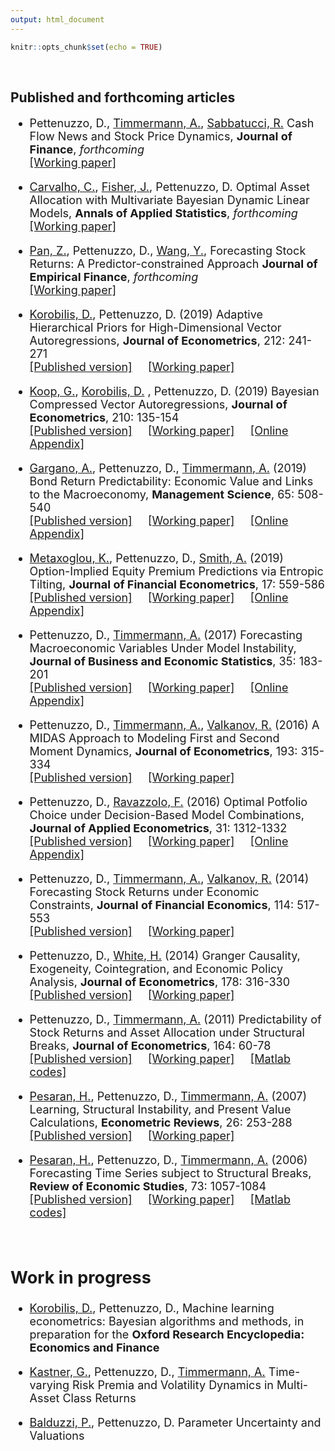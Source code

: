 ```yaml
---
output: html_document
---
```


<link rel="stylesheet" href="styles.css" type="text/css">
<link rel="stylesheet" href="css/academicons.min.css"/>

```r
knitr::opts_chunk$set(echo = TRUE)
```

\


<!-- ## Working papers -->

<!-- <font size="+1"> -->




<!-- \ -->


## Published and forthcoming articles

<font size="+1">

* Pettenuzzo, D., [Timmermann, A.](http://rady.ucsd.edu/faculty/directory/timmermann/), [Sabbatucci, R.](https://sites.google.com/site/riccardosabbatucci/) Cash Flow News and Stock Price Dynamics, __Journal of Finance__, _forthcoming_  
[[Working paper]](http://ssrn.com/abstract=3127042) &nbsp; &nbsp;  

* [Carvalho, C.](http://faculty.mccombs.utexas.edu/carlos.carvalho/personal.html), [Fisher, J.](https://www.linkedin.com/pub/jared-fisher/21/809/362), Pettenuzzo, D. Optimal Asset Allocation with Multivariate Bayesian Dynamic Linear Models, __Annals of Applied Statistics__, _forthcoming_ 
\
[[Working paper]](http://ssrn.com/abstract=3254935) &nbsp; &nbsp;  

* [Pan, Z.](https://www.researchgate.net/profile/Zhiyuan_Pan2), Pettenuzzo, D., [Wang, Y.](https://www.researchgate.net/profile/Yudong_Wang12/publications), Forecasting Stock Returns: A Predictor-constrained Approach __Journal of Empirical Finance__, _forthcoming_
\
[[Working paper]](https://papers.ssrn.com/sol3/papers.cfm?abstract_id=3054652) &nbsp; &nbsp;  

* [Korobilis, D.](https://sites.google.com/site/dimitriskorobilis/), Pettenuzzo, D. (2019) Adaptive Hierarchical Priors for High-Dimensional Vector Autoregressions, __Journal of Econometrics__, 212: 241-271 \
[[Published version]](https://doi.org/10.1016/j.jeconom.2019.04.029) &nbsp; &nbsp; [[Working paper]](https://papers.ssrn.com/sol3/papers.cfm?abstract_id=2886053) &nbsp; &nbsp;  


* [Koop, G.](http://personal.strath.ac.uk/gary.koop/), [Korobilis, D.](https://sites.google.com/site/dimitriskorobilis/) , Pettenuzzo, D. (2019) Bayesian Compressed Vector Autoregressions, __Journal of Econometrics__, 210: 135-154 \
  [[Published version]](https://doi.org/10.1016/j.jeconom.2018.11.009) &nbsp; &nbsp; [[Working paper]](http://papers.ssrn.com/sol3/papers.cfm?abstract_id=2754241) &nbsp; &nbsp; [[Online Appendix]](files/2017_06_05_BCVAR_Appendix.pdf) 

 
* [Gargano, A.](http://fbe.unimelb.edu.au/finance/staff/academic/2524), Pettenuzzo, D., [Timmermann, A.](http://rady.ucsd.edu/faculty/directory/timmermann/) (2019) Bond Return Predictability: Economic Value and Links to the Macroeconomy, __Management Science__,  65: 508-540  
[[Published version]](http://pubsonline.informs.org/doi/abs/10.1287/mnsc.2017.2829) &nbsp; &nbsp; [[Working paper]](http://papers.ssrn.com/sol3/papers.cfm?abstract_id=2471273) &nbsp; &nbsp; [[Online Appendix]](files/2017_04_18_bond_return_predictability_ON_LINE_APPENDIX.pdf) 
 
* [Metaxoglou, K.](http://carleton.ca/economics/people/metaxoglou-konstantinos/), Pettenuzzo, D., [Smith, A.](http://are.ucdavis.edu/en/people/faculty/aaron-smith/#pk_campaign=short-name-redirect&pk_kwd=asmith) (2019) Option-Implied Equity Premium Predictions via Entropic Tilting, __Journal of Financial Econometrics__,  17: 559-586  
[[Published version]](https://academic.oup.com/jfec/article/17/4/559/4990347?guestAccessKey=20547485-7185-4cfb-aee6-c318b438e544) &nbsp; &nbsp; [[Working paper]](http://papers.ssrn.com/sol3/papers.cfm?abstract_id=2754246) &nbsp; &nbsp; [[Online Appendix]](files/MPS_JFEC_APX.pdf) 

* Pettenuzzo, D., [Timmermann, A.](http://rady.ucsd.edu/faculty/directory/timmermann/) (2017) Forecasting Macroeconomic Variables Under Model Instability, __Journal of Business and Economic Statistics__, 35: 183-201  
[[Published version]](http://www.tandfonline.com/doi/abs/10.1080/07350015.2015.1051183) &nbsp; &nbsp; [[Working paper]](http://papers.ssrn.com/sol3/papers.cfm?abstract_id=2603879) &nbsp; &nbsp; [[Online Appendix]](files/Appendix_JBES_2015_May_5.pdf)  

* Pettenuzzo, D., [Timmermann, A.](http://rady.ucsd.edu/faculty/directory/timmermann/), [Valkanov, R.](http://rady.ucsd.edu/faculty/directory/valkanov/) (2016) A MIDAS Approach to Modeling First and Second Moment Dynamics, __Journal of Econometrics__, 193: 315-334  
[[Published version]](http://www.sciencedirect.com/science/article/pii/S0304407616300665) &nbsp; &nbsp; [[Working paper]](http://papers.ssrn.com/sol3/papers.cfm?abstract_id=2471287)

* Pettenuzzo, D., [Ravazzolo, F.](http://francescoravazzolo.com/) (2016) Optimal Potfolio Choice under Decision-Based Model Combinations, __Journal of Applied Econometrics__, 31: 1312-1332  
[[Published version]](http://onlinelibrary.wiley.com/doi/10.1002/jae.2502/abstract) &nbsp; &nbsp; [[Working paper]](http://ssrn.com/abstract=2516950) &nbsp; &nbsp; [[Online Appendix]](files/Pettenuzzo_Ravazzolo_JAE_Appendix_Nov04.pdf)

* Pettenuzzo, D., [Timmermann, A.](http://rady.ucsd.edu/faculty/directory/timmermann/), [Valkanov, R.](http://rady.ucsd.edu/faculty/directory/valkanov/)  (2014) Forecasting Stock Returns under Economic Constraints,  __Journal of Financial Economics__, 114: 517-553  
[[Published version]](http://dx.doi.org/10.1016/j.jfineco.2014.07.015) &nbsp; &nbsp; [[Working paper]](files/2013.12.02 Pettenuzzo_Timmermann_Valkanov.pdf)

* Pettenuzzo, D., [White, H.](http://economics.ucsd.edu/facRes/inMemoriam/whiteHalbert/) (2014) Granger Causality, Exogeneity, Cointegration, and Economic Policy Analysis, __Journal of Econometrics__, 178: 316-330  
[[Published version]](http://www.sciencedirect.com/science/article/pii/S0304407613001942) &nbsp; &nbsp; [[Working paper]](files/2011_10_31 Pettenuzzo and White.pdf)

* Pettenuzzo, D., [Timmermann, A.](http://rady.ucsd.edu/faculty/directory/timmermann/) (2011) Predictability of Stock Returns and Asset Allocation under Structural Breaks,  __Journal of Econometrics__, 164: 60-78  
[[Published version]](http://www.sciencedirect.com/science/article/pii/S0304407611000479) &nbsp; &nbsp; [[Working paper]](files/Pettenuzzo and Timmermann (2011).pdf) &nbsp; &nbsp; [[Matlab codes]](files/2011 JoE codes.zip)

* [Pesaran, H.](http://dornsife.usc.edu/cf/faculty-and-staff/faculty.cfm?pid=1003600), Pettenuzzo, D., [Timmermann, A.](http://rady.ucsd.edu/faculty/directory/timmermann/) (2007) Learning, Structural Instability, and Present Value Calculations, __Econometric Reviews__, 26: 253-288  
[[Published version]](http://www.tandfonline.com/doi/abs/10.1080/07474930701220352) &nbsp; &nbsp; [[Working paper]](files/Pesaran et al (2007).pdf)

* [Pesaran, H.](http://dornsife.usc.edu/cf/faculty-and-staff/faculty.cfm?pid=1003600), Pettenuzzo, D., [Timmermann, A.](http://rady.ucsd.edu/faculty/directory/timmermann/) (2006) Forecasting Time Series subject to Structural Breaks, __Review of Economic Studies__, 73: 1057-1084    
[[Published version]](http://restud.oxfordjournals.org/content/73/4/1057.full) &nbsp; &nbsp; [[Working paper]](files/Pesaran et al (2006).pdf) &nbsp; &nbsp; [[Matlab codes]](files/2006 ReStud codes.zip)

\


## Work in progress

<font size="+1">

* [Korobilis, D.](https://sites.google.com/site/dimitriskorobilis/), Pettenuzzo, D., Machine learning econometrics: Bayesian algorithms and methods, in preparation for the __Oxford Research Encyclopedia: Economics and Finance__

* [Kastner, G.](https://www.wu.ac.at/en/statmath/faculty-staff/faculty/gkastner/), Pettenuzzo, D., [Timmermann, A.](http://rady.ucsd.edu/faculty/directory/timmermann/) Time-varying Risk Premia and Volatility Dynamics in Multi-Asset Class Returns


* [Balduzzi, P.](https://www2.bc.edu/pierluigi-balduzzi/), Pettenuzzo, D. Parameter Uncertainty and Valuations  

